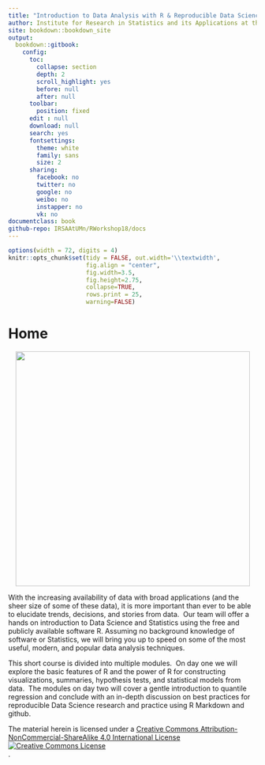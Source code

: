 ```yaml
--- 
title: "Introduction to Data Analysis with R & Reproducible Data Science"
author: Institute for Research in Statistics and its Applications at the University of Minnesota
site: bookdown::bookdown_site
output: 
  bookdown::gitbook:
    config:
      toc:
        collapse: section
        depth: 2
        scroll_highlight: yes
        before: null
        after: null
      toolbar:
        position: fixed
      edit : null
      download: null
      search: yes
      fontsettings:
        theme: white
        family: sans
        size: 2
      sharing:
        facebook: no
        twitter: no
        google: no
        weibo: no
        instapper: no
        vk: no  
documentclass: book
github-repo: IRSAAtUMn/RWorkshop18/docs
---
```


```r
options(width = 72, digits = 4)
knitr::opts_chunk$set(tidy = FALSE, out.width='\\textwidth',
                      fig.align = "center",
                      fig.width=3.5,
                      fig.height=2.75,
                      collapse=TRUE,
                      rows.print = 25,
                      warning=FALSE)
```


#  Home {-}





<center>
<div class="image">
<img src="images/data-transfer-vector.jpg" style="width: 475px"/>
</div>
</center>

With the increasing availability of data with broad applications (and the sheer size of some of these data), it is more important than ever to be able to elucidate trends, decisions, and stories from data.  Our team will offer a hands on introduction to Data Science and Statistics using the free and publicly available software R. Assuming no background knowledge of software or Statistics, we will bring you up to speed on some of the most useful, modern, and popular data analysis techniques.

This short course is divided into multiple modules.  On day one we will explore the basic features of R and the power of R for constructing visualizations, summaries, hypothesis tests, and statistical models from data.  The modules on day two will cover a gentle introduction to quantile regression and conclude with an in-depth discussion on best practices for reproducible Data Science research and practice using R Markdown and github.

The material herein is licensed under a <a rel="license" href="http://creativecommons.org/licenses/by-nc-sa/4.0/">Creative Commons Attribution-NonCommercial-ShareAlike 4.0 International License<br /><img alt="Creative Commons License" style="border-width:0" src="https://i.creativecommons.org/l/by-nc-sa/4.0/88x31.png" /></a><br /></a>.
<br>

